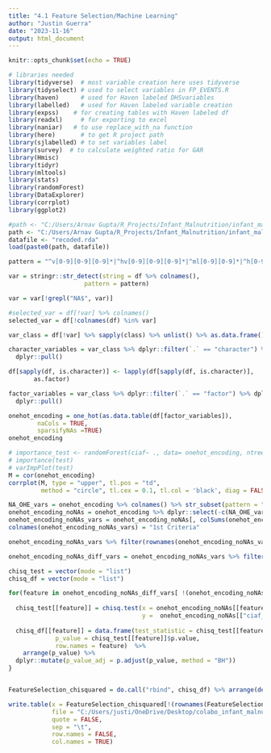 ```yaml
---
title: "4.1 Feature Selection/Machine Learning"
author: "Justin Guerra"
date: "2023-11-16"
output: html_document
---
```


```r
knitr::opts_chunk$set(echo = TRUE)

# libraries needed
library(tidyverse)  # most variable creation here uses tidyverse 
library(tidyselect) # used to select variables in FP_EVENTS.R
library(haven)      # used for Haven labeled DHSvariables
library(labelled)   # used for Haven labeled variable creation
library(expss)    # for creating tables with Haven labeled df
library(readxl)     # for exporting to excel
library(naniar)   # to use replace_with_na function
library(here)       # to get R project path
library(sjlabelled) # to set variables label
library(survey)  # to calculate weighted ratio for GAR
library(Hmisc)
library(tidyr)
library(mltools)
library(stats)
library(randomForest)
library(DataExplorer)
library(corrplot)
library(ggplot2)
```

```r
#path <- "C:/Users/Arnav Gupta/R_Projects/Infant_Malnutrition/infant_malnutrition_stratification-main/data/recoded"
path <- "C:/Users/Arnav Gupta/R_Projects/Infant_Malnutrition/infant_malnutrition_stratification-main/data/recoded/"
datafile <- "recoded.rda"
load(paste0(path, datafile))
```


```r
pattern = "^v[0-9][0-9][0-9]*|^hv[0-9][0-9][0-9]*|^ml[0-9][0-9]*|^h[0-9][0-9]|^s[0-9][0-9][0-9]*|^shb[0-9][0-9][0-9]*|^h[a-z][0-9]*|^b[0-9]*|^sh[0-9]*|^m[0-9]*|^sb[0-9]*|^h[0-9]*|^v3a*|^sv[0-9]*|^je[0-9]*|awfact*|idx*|dptb*|flpv*"

var = stringr::str_detect(string = df %>% colnames(),
                     pattern = pattern)

var = var[!grepl("NA$", var)]

#selected_var = df[!var] %>% colnames()
selected_var = df[!colnames(df) %in% var]

```
```r

var_class = df[!var] %>% sapply(class) %>% unlist() %>% as.data.frame() %>% rownames_to_column(var = "variable_name")

character_variables = var_class %>% dplyr::filter(`.` == "character") %>% dplyr::select(variable_name) %>%
  dplyr::pull()

df[sapply(df, is.character)] <- lapply(df[sapply(df, is.character)], 
       as.factor)

factor_variables = var_class %>% dplyr::filter(`.` == "factor") %>% dplyr::select(variable_name) %>%
  dplyr::pull()

```

```r
onehot_encoding = one_hot(as.data.table(df[factor_variables]),
        naCols = TRUE,
        sparsifyNAs =TRUE)
onehot_encoding
```
```r
# importance_test <- randomForest(ciaf~ ., data= onehot_encoding, ntree = 10)
# importance(test)
# varImpPlot(test)
M = cor(onehot_encoding)
corrplot(M, type = "upper", tl.pos = "td",
         method = "circle", tl.cex = 0.1, tl.col = 'black', diag = FALSE)
```

```r
NA_OHE_vars = onehot_encoding %>% colnames() %>% str_subset(pattern = "_NA$")
onehot_encoding_noNAs = onehot_encoding %>% dplyr::select(-c(NA_OHE_vars, "ciaf_0"))
onehot_encoding_noNAs_vars = onehot_encoding_noNAs[, colSums(onehot_encoding_noNAs != 0) > 0] %>% as.data.frame()
colnames(onehot_encoding_noNAs_vars) = "1st Criteria"
```

```r
onehot_encoding_noNAs_vars %>% filter(rownames(onehot_encoding_noNAs_vars) != c("elig_1", "child_alive_1"))

```


```r
onehot_encoding_noNAs_diff_vars = onehot_encoding_noNAs_vars %>% filter(`1st Criteria` == TRUE) %>% rownames()
```

```r
chisq_test = vector(mode = "list")
chisq_df = vector(mode = "list")

for(feature in onehot_encoding_noNAs_diff_vars[ !(onehot_encoding_noNAs_diff_vars %in% c("elig_1", "child_alive_1", "christian_0"))]){
  
  chisq_test[[feature]] = chisq.test(x = onehot_encoding_noNAs[[feature]],
                                     y =  onehot_encoding_noNAs[["ciaf_1"]])
  
  chisq_df[[feature]] = data.frame(test_statistic = chisq_test[[feature]]$statistic,
             p_value = chisq_test[[feature]]$p.value,
             row.names = feature)  %>% 
    arrange(p_value) %>%
  dplyr::mutate(p_value_adj = p.adjust(p_value, method = "BH")) 
}


FeatureSelection_chisquared = do.call("rbind", chisq_df) %>% arrange(desc(test_statistic))
```

```r
write.table(x = FeatureSelection_chisquared[!(rownames(FeatureSelection_chisquared) %in% "ciaf_1"), ] %>% rownames_to_column(var = "Feature"),
            file = "C:/Users/justi/OneDrive/Desktop/colabo_infant_malnutrition/Feature_selection/Chi_squared_feature_selection.txt",
            quote = FALSE,
            sep = "\t",
            row.names = FALSE,
            col.names = TRUE)

```





